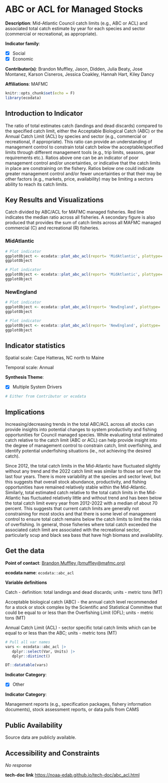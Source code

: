 # ABC or ACL for Managed Stocks {#abc_acl}

**Description**: Mid-Atlantic Council catch limits (e.g., ABC or ACL) and associated total catch estimate by year for each species and sector (commercial or recreational, as appropriate).

**Indicator family**: 

- [X] Social
- [X] Economic


**Contributor(s)**: Brandon Muffley, Jason, Didden, Julia Beaty, Jose Montanez, Karson Cisneros, Jessica Coakley, Hannah Hart, Kiley Dancy

**Affiliations**: MAFMC

```r
knitr::opts_chunk$set(echo = F)
library(ecodata)
```
## Introduction to Indicator
The ratio of total estimates catch (landings and dead discards) compared to the specified catch limit, either the Acceptable Biological Catch (ABC) or the Annual Catch Limit (ACL) by species and sector (e.g., commercial or recreational, if appropriate). This ratio can provide an understanding of management control to constrain total catch below the acceptable/specified limits through different management tools (e.g., trip limits, seasons, gear requirements etc.). Ratios above one can be an indicator of poor management control and/or uncertainties, or indicative that the catch limits in place are constraining on the fishery. Ratios below one could indicate greater management control and/or fewer uncertainties or that their may be other factors (e.g., markets, price, availability) may be limiting a sectors ability to reach its catch limits.

## Key Results and Visualizations
Catch divided by ABC/ACL for MAFMC managed fisheries. Red line indicates the median ratio across all fisheries. A secondary figure is also produced that provides the sum of catch limits across all MAFMC managed commercial (C) and recreational (R) fisheries.

### MidAtlantic

```r
# Plot indicator
ggplotObject <- ecodata::plot_abc_acl(report= 'MidAtlantic', plottype= 'Stacked')
ggplotObject
```

```r
# Plot indicator
ggplotObject <- ecodata::plot_abc_acl(report= 'MidAtlantic', plottype= 'Catch')
ggplotObject
```

### NewEngland

```r
# Plot indicator
ggplotObject <- ecodata::plot_abc_acl(report= 'NewEngland', plottype= 'Stacked')
ggplotObject
```

```r
# Plot indicator
ggplotObject <- ecodata::plot_abc_acl(report= 'NewEngland', plottype= 'Catch')
ggplotObject
```


## Indicator statistics 
Spatial scale: Cape Hatteras, NC north to Maine

Temporal scale: Annual

**Synthesis Theme**:

- [X] Multiple System Drivers


```r
# Either from Contributor or ecodata
```

## Implications
Increasing/decreasing trends in the total ABC/ACL across all stocks can provide insights into potential changes to system productivity and fishing opportunities for Council managed species. While evaluating total estimated catch relative to the catch limit (ABC or ACL) can help provide insight into the degree of management control to constrain catch, limit overfishing, and identify potential underfishing situations (ie., not achieving the desired catch). 

Since 2012, the total catch limits in the Mid-Atlantic have fluctuated slightly without any trend and the 2022 catch limit was similar to those set over the last four years. There is more variability at the species and sector level, but this suggests that overall stock abundance, productivity, and fishing opportunities have remained relatively stable within the Mid-Atlantic. Similarly, total estimated catch relative to the total catch limits in the Mid-Atlantic has fluctuated relatively little and without trend and has been below the total catch limit every year from 2012-2022 with a median of about 70 percent. This suggests that current catch limits are generally not constraining for most stocks and that there is some level of management control to ensure total catch remains below the catch limits to limit the risks of overfishing. In general, those fisheries where total catch exceeded the associated catch limit are associated with the recreational sector, particularly scup and black sea bass that have high biomass and availability.

## Get the data

**Point of contact**: [Brandon Muffley (bmuffley@mafmc.org)](mailto:Brandon Muffley (bmuffley@mafmc.org)){.email}

**ecodata name**: `ecodata::abc_acl`

**Variable definitions**

Catch - definition: total landings and dead discards; units - metric tons (MT) 
Acceptable biological catch (ABC) - the annual catch level recommended for a stock or stock complex by the Scientific and Statistical Committee that could be equal to or less than the Overfishing Limit (OFL); units - metric tons (MT) 
Annual Catch Limit (ACL) - sector specific total catch limits which can be equal to or less than the ABC; units - metric tons (MT)

```r
# Pull all var names
vars <- ecodata::abc_acl |>
   dplyr::select(Var, Units) |>
   dplyr::distinct()

DT::datatable(vars)
```
**Indicator Category**:

- [X] Other


**Indicator Category**:

Management reports (e.g., specification packages, fishery information documents), stock assessment reports, or data pulls from CAMS

## Public Availability

Source data are publicly available.

## Accessibility and Constraints

_No response_

**tech-doc link**
<https://noaa-edab.github.io/tech-doc/abc_acl.html>

